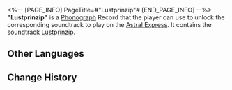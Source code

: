 <%-- [PAGE_INFO]
PageTitle=#"Lustprinzip"#
[END_PAGE_INFO] --%>
{{Item Infobox
|id          = 210311
|image       = Item Lustprinzip.png{{subst:void|<!--$UPLOAD:<<SpriteOutput/ItemFigures/210001.png>-<Item Lustprinzip.png>-<Item Icons>>-->}}
|type        = Disk
|invCategory = Valuables
|rarity      = 3
|effect      = 
|description = A record that can be played on the Express' phonograph. It might be a chance acquisition or a gift from someone else. All sorts of memories surge up when the music plays &mdash; the smiles, encounters, touches, and the excitement of battle. Maybe that is why people still collect records even as society rapidly advances.<br />The current record contains the track "Lustprinzip."
}}
{{Description|''O, cast away all pain. Once you fall asleep, it is time to join the endless carnival.''}}
'''"Lustprinzip"''' is a [[Phonograph]] Record that the player can use to unlock the corresponding soundtrack to play on the [[Astral Express]]. It contains the soundtrack [[Lustprinzip]].

==Other Languages==
{{Other Languages
|en   = "Lustprinzip"
|zhs  = 《快乐原则》
|zht  = 《快樂原則》
|ja   = 『快楽原則』
|ko   = ≪쾌락원칙≫
|es   = Principio del placer
|fr   = «&nbsp;Lustprinzip&nbsp;»
|ru   = Lustprinzip
|th   = "Lustprinzip"
|vi   = "Nguyên Tắc Vui Vẻ"
|de   = „Lustprinzip“
|id   = "Lustprinzip"
|pt   = "Lustprinzip"
}}

==Change History==
{{Change History|2.0}}